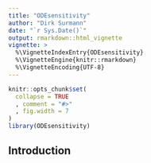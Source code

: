 ```yaml
---
title: "ODEsensitivity"
author: "Dirk Surmann"
date: "`r Sys.Date()`"
output: rmarkdown::html_vignette
vignette: >
  %\VignetteIndexEntry{ODEsensitivity}
  %\VignetteEngine{knitr::rmarkdown}
  %\VignetteEncoding{UTF-8}
---
```


```r
knitr::opts_chunk$set(
  collapse = TRUE
  , comment = "#>"
  , fig.width = 7
)
library(ODEsensitivity)
```

## Introduction
